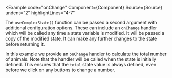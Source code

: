 
<Example
  code="onChange"
  Component={Component}
  Source={Source}
  undent="2"
  highlightLines="4-7"
>
  The `useComplexState()` function can be passed a second argument with
  additional configuration options.  These can include an `onChange` handler
  which will be called any time a state variable is modified.  It will be
  passed a copy of the modified state.  It can make any further changes to
  the state before returning it.

  In this example we provide an `onChange` handler to calculate the total
  number of animals.  Note that the handler will be called when the state is
  initially defined.  This ensures that the `total` state value is always
  defined, even before we click on any buttons to change a number.
</Example>
